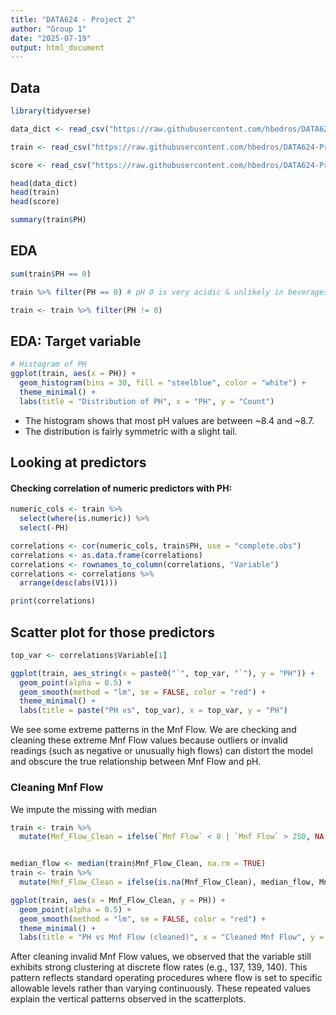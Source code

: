 ```yaml
---
title: "DATA624 - Project 2"
author: "Group 1"
date: "2025-07-19"
output: html_document
---
```


## Data
```r
library(tidyverse)

data_dict <- read_csv("https://raw.githubusercontent.com/hbedros/DATA624-Project2/refs/heads/main/data/Data%20Columns%2C%20Types.csv")

train <- read_csv("https://raw.githubusercontent.com/hbedros/DATA624-Project2/refs/heads/main/data/StudentData%20-%20TO%20MODEL.csv")

score <- read_csv("https://raw.githubusercontent.com/hbedros/DATA624-Project2/refs/heads/main/data/StudentEvaluation-%20TO%20PREDICT.csv")

head(data_dict)
head(train)
head(score)

summary(train$PH)
```

## EDA 
```r
sum(train$PH == 0)

train %>% filter(PH == 0) # pH 0 is very acidic & unlikely in beverages, so dropping those records since imoputing is less common for the target variable

train <- train %>% filter(PH != 0)
```

## EDA: Target variable
```r
# Histogram of PH
ggplot(train, aes(x = PH)) +
  geom_histogram(bins = 30, fill = "steelblue", color = "white") +
  theme_minimal() +
  labs(title = "Distribution of PH", x = "PH", y = "Count")
```
- The histogram shows that most pH values are between ~8.4 and ~8.7.
- The distribution is fairly symmetric with a slight tail.


## Looking at predictors
#### Checking correlation of numeric predictors with PH:
```r
numeric_cols <- train %>%
  select(where(is.numeric)) %>%
  select(-PH)

correlations <- cor(numeric_cols, train$PH, use = "complete.obs")
correlations <- as.data.frame(correlations)
correlations <- rownames_to_column(correlations, "Variable")
correlations <- correlations %>%
  arrange(desc(abs(V1)))

print(correlations)
```

## Scatter plot for those predictors
```r
top_var <- correlations$Variable[1]

ggplot(train, aes_string(x = paste0("`", top_var, "`"), y = "PH")) +
  geom_point(alpha = 0.5) +
  geom_smooth(method = "lm", se = FALSE, color = "red") +
  theme_minimal() +
  labs(title = paste("PH vs", top_var), x = top_var, y = "PH")
```

We see some extreme patterns in the Mnf Flow. We are checking and cleaning these extreme Mnf Flow values because outliers or invalid readings (such as negative or unusually high flows) can distort the model and obscure the true relationship between Mnf Flow and pH.

### Cleaning Mnf Flow

We impute the missing with median

```r
train <- train %>%
  mutate(Mnf_Flow_Clean = ifelse(`Mnf Flow` < 0 | `Mnf Flow` > 250, NA, `Mnf Flow`))


median_flow <- median(train$Mnf_Flow_Clean, na.rm = TRUE)
train <- train %>%
  mutate(Mnf_Flow_Clean = ifelse(is.na(Mnf_Flow_Clean), median_flow, Mnf_Flow_Clean))

ggplot(train, aes(x = Mnf_Flow_Clean, y = PH)) +
  geom_point(alpha = 0.5) +
  geom_smooth(method = "lm", se = FALSE, color = "red") +
  theme_minimal() +
  labs(title = "PH vs Mnf Flow (cleaned)", x = "Cleaned Mnf Flow", y = "PH")

```

After cleaning invalid Mnf Flow values, we observed that the variable still exhibits strong clustering at discrete flow rates (e.g., 137, 139, 140). This pattern reflects standard operating procedures where flow is set to specific allowable levels rather than varying continuously. These repeated values explain the vertical patterns observed in the scatterplots.